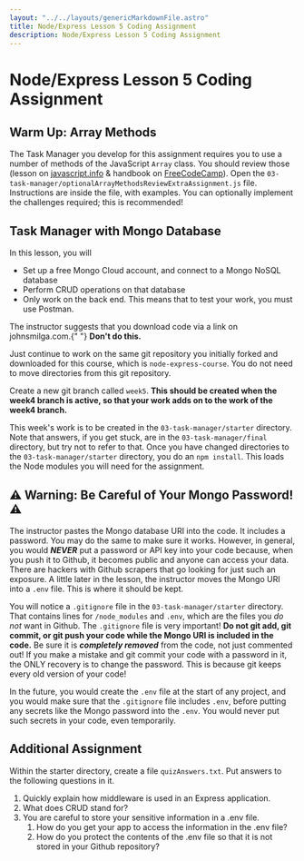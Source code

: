 ```yaml
---
layout: "../../layouts/genericMarkdownFile.astro"
title: Node/Express Lesson 5 Coding Assignment
description: Node/Express Lesson 5 Coding Assignment
---
```



# Node/Express Lesson 5 Coding Assignment

<ReviewLessonButton link="/node-express/lesson5-m1" />

## Warm Up: Array Methods

The Task Manager you develop for this assignment requires you to use a number of methods of the JavaScript `Array` class. You should review those (lesson on [javascript.info](https://javascript.info/array-methods) & handbook on [FreeCodeCamp](https://www.freecodecamp.org/news/the-javascript-array-handbook/)). Open the `03-task-manager/optionalArrayMethodsReviewExtraAssignment.js` file. Instructions are inside the file, with examples. You can optionally implement the challenges required; this is recommended!

## Task Manager with Mongo Database

In this lesson, you will

- Set up a free Mongo Cloud account, and connect to a Mongo NoSQL database
- Perform CRUD operations on that database
- Only work on the back end. This means that to test your work, you must use Postman.

<WarningCallout title="Warning: Skip download">
  <p>
    The instructor suggests that you download code via a link on johnsmilga.com.{" "}
    <strong>Don't do this.</strong>
  </p>
  <p>
    Just continue to work on the same git repository you initially forked and
    downloaded for this course, which is <code>node-express-course</code>. You
    do not need to move directories from this git repository.
  </p>
</WarningCallout>

Create a new git branch called `week5`. **This should be created when the week4 branch is active, so that your work adds on to the work of the week4 branch.**

This week's work is to be created in the `03-task-manager/starter` directory. Note that answers, if you get stuck, are in the `03-task-manager/final` directory, but try not to refer to that. Once you have changed directories to the `03-task-manager/starter` directory, you do an `npm install`. This loads the Node modules you will need for the assignment.

## ⚠️ **Warning: Be Careful of Your Mongo Password!** ⚠️

The instructor pastes the Mongo database URI into the code. It includes a password. You may do the same to make sure it works. However, in general, you would _**NEVER**_ put a password or API key into your code because, when you push it to Github, it becomes public and anyone can access your data. There are hackers with Github scrapers that go looking for just such an exposure. A little later in the lesson, the instructor moves the Mongo URI into a `.env` file. This is where it should be kept.

You will notice a `.gitignore` file in the `03-task-manager/starter` directory. That contains lines for `/node_modules` and `.env`, which are the files you _do not_ want in Github. The `.gitignore` file is very important! **Do not git add, git commit, or git push your code while the Mongo URI is included in the code.** Be sure it is _**completely removed**_ from the code, not just commented out! If you make a mistake and git commit your code with a password in it, the ONLY recovery is to change the password. This is because git keeps every old version of your code!

In the future, you would create the `.env` file at the start of any project, and you would make sure that the `.gitignore` file includes `.env`, before putting any secrets like the Mongo password into the `.env`. You would never put such secrets in your code, even temporarily.

## Additional Assignment

Within the starter directory, create a file `quizAnswers.txt`. Put answers to the following questions in it.

1.  Quickly explain how middleware is used in an Express application.
2.  What does CRUD stand for?
3.  You are careful to store your sensitive information in a .env file.
    1.  How do you get your app to access the information in the .env file?
    2.  How do you protect the contents of the .env file so that it is not stored in your Github repository?
